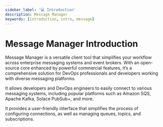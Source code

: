 ```yaml
---
sidebar_label: '💻 Introduction'
description: Message Manager
keywords: [introduction, intro, message]
---
```


# Message Manager Introduction

Message Manager is a versatile client tool that simplifies your workflow across enterprise messaging systems and event brokers. With an open-source core enhanced by powerful commercial features, it’s a comprehensive solution for DevOps professionals and developers working with diverse messaging platforms.

It allows developers and DevOps engineers to easily connect to various messaging systems, including popular platforms such as Amazon SQS, Apache Kafka, Solace PubSub+, and more. 

It provides a user-friendly interface that simplifies the process of configuring connections, as well as managing queues, topics, and subscriptions.
